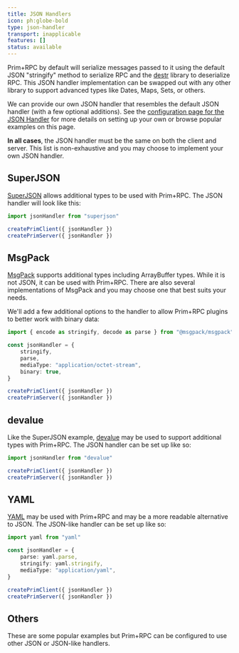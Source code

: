 ```yaml
---
title: JSON Handlers
icon: ph:globe-bold
type: json-handler
transport: inapplicable
features: []
status: available
---
```



Prim+RPC by default will serialize messages passed to it using the default JSON "stringify" method to serialize RPC and
the [destr](https://github.com/unjs/destr#readme) library to deserialize RPC. This JSON handler implementation can be
swapped out with any other library to support advanced types like Dates, Maps, Sets, or others.

We can provide our own JSON handler that resembles the default JSON handler (with a few optional additions). See the
[configuration page for the JSON Handler](/docs/reference/config#-json-handler) for more details on setting up your own
or browse popular examples on this page.

**In all cases**, the JSON handler must be the same on both the client and server. This list is non-exhaustive and you
may choose to implement your own JSON handler.

## SuperJSON

[SuperJSON](https://github.com/blitz-js/superjson#readme) allows additional types to be used with Prim+RPC. The JSON
handler will look like this:

<CodeFile>

```typescript
import jsonHandler from "superjson"

createPrimClient({ jsonHandler })
createPrimServer({ jsonHandler })
```

</CodeFile>

## MsgPack

[MsgPack](https://github.com/msgpack/msgpack-javascript#readme) supports additional types including ArrayBuffer types.
While it is not JSON, it can be used with Prim+RPC. There are also several implementations of MsgPack and you may choose
one that best suits your needs.

We'll add a few additional options to the handler to allow Prim+RPC plugins to better work with binary data:

<CodeFile>

```typescript
import { encode as stringify, decode as parse } from "@msgpack/msgpack"

const jsonHandler = {
	stringify,
	parse,
	mediaType: "application/octet-stream",
	binary: true,
}

createPrimClient({ jsonHandler })
createPrimServer({ jsonHandler })
```

</CodeFile>

## devalue

Like the SuperJSON example, [devalue](https://github.com/Rich-Harris/devalue#readme) may be used to support additional
types with Prim+RPC. The JSON handler can be set up like so:

<CodeFile>

```typescript
import jsonHandler from "devalue"

createPrimClient({ jsonHandler })
createPrimServer({ jsonHandler })
```

</CodeFile>

## YAML

[YAML](https://github.com/eemeli/yaml#readme) may be used with Prim+RPC and may be a more readable alternative to JSON.
The JSON-like handler can be set up like so:

<CodeFile>

```typescript
import yaml from "yaml"

const jsonHandler = {
	parse: yaml.parse,
	stringify: yaml.stringify,
	mediaType: "application/yaml",
}

createPrimClient({ jsonHandler })
createPrimServer({ jsonHandler })
```

</CodeFile>

## Others

These are some popular examples but Prim+RPC can be configured to use other JSON or JSON-like handlers.

